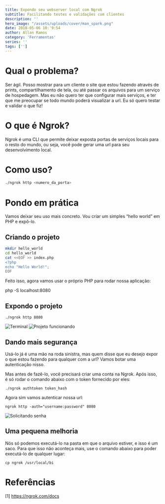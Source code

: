 ```yaml
---
title: Expondo seu webserver local com Ngrok
subtitle: Facilitando testes e validações com clientes
description: ''
hero_image: "/assets/uploads/cover/man_spark.png"
date: 2018-05-06 10:'9:54
author: Allan Ramos
category: 'Ferramentas'
series: ''
tags: ['']
---
```


# Qual o problema?

Ser ágil. Posso mostrar para um cliente o site que estou fazendo através de prints, compartilhamento de tela, ou até passar os arquivos para um serviço de hospedagem. Mas eu não quero ter que configurar mais serviços, e ter que me preocupar se todo mundo poderá visualizar a url. Eu só quero testar e validar o que fiz!

# O que é Ngrok?

Ngrok é uma CLI que permite deixar exposta portas de serviços locais para o resto do mundo, ou seja, você pode gerar uma url para seu desenvolvimento local.

# Como uso?

```bash
./ngrok http <numero_da_porta>
```

# Pondo em prática

Vamos deixar seu uso mais concreto. Vou criar um simples “hello world” em PHP e expô-lo.

## Criando o projeto

```bash
mkdir hello_world
cd hello_world
cat <<EOF >> index.php
<?php
echo "Hello World!";
EOF
```

Feito isso, agora vamos usar o próprio PHP para rodar nossa aplicação:

php -S localhost:8080

## Expondo o projeto

`./ngrok http 8080`

![Terminal](/assets/uploads/posts/expondo-web-server-com-ngrok/terminal.png)
![Projeto funcionando](/assets/uploads/posts/expondo-web-server-com-ngrok/funcionando.png)

## Dando mais segurança

Usá-lo já é uma mão na roda sinistra, mas quem disse que eu desejo expor o que estou fazendo para qualquer com a url? Vamos botar uma autenticação nisso.

Mas antes de fazê-lo, você precisará criar uma conta na Ngrok. Após isso, é só rodar o comando abaixo com o token fornecido por eles:

`./ngrok authtoken token_hash`

Agora sim vamos autenticar nossa url:

`ngrok http -auth="username:password" 8080`

![Solicitando senha](/assets/uploads/posts/expondo-web-server-com-ngrok/senha.png)

## Uma pequena melhoria

Nós só podemos executá-lo na pasta em que o arquivo estiver, e isso é um saco. Para que isso não aconteça mais, use o comando abaixo para poder executá-lo de qualquer lugar:

`cp ngrok /usr/local/bi`

# Referências

[1] https://ngrok.com/docs